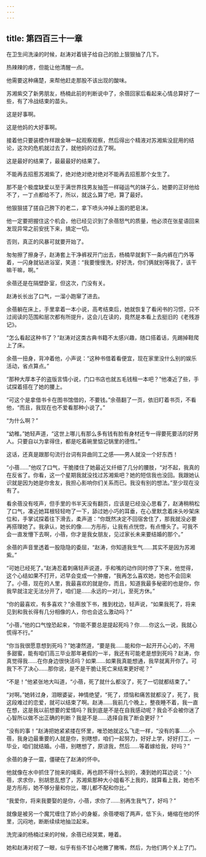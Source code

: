 ```yaml
---
---
---
```

title: 第四百三十一章
---




在卫生间洗澡的时候，赵涛对着镜子给自己的脸上狠狠抽了几下。

热辣辣的疼，但能让他清醒一点。

他需要这种痛楚，来帮他赶走那股不该出现的酸味。

苏湘紫交了新男朋友，杨楠此前的判断说中了，余蓓回家后看起来心情总算好了一些，有了冷战结束的苗头。

这是好事啊。

这是他妈的大好事啊。

接着他只要装模作样跟金琳一起观察观察，然后得出个精液对苏湘紫没屁用的结论，这次的危机就过去了，就他妈的过去了啊。

这是最好的结果了，最最最好的结果了。

不能再去招惹苏湘紫了，绝对绝对绝对绝对不能再去招惹那个女生了。

那不是个极度缺爱以至于满世界找男友抽签一样碰运气的妹子么，她要的正好他给不了，一丁点都给不了，所以，就这么算了吧，算了最好。

他狠狠搓了搓自己胯下的老二，拿下喷头冲掉上面的肥皂沫。

他一定要把握住这个机会，他已经见识到了余蓓怒气的质量，他必须在张星语回来发现异常之前安抚下来，搞定一切。

否则，真正的风暴可就要开始了。

匆匆擦了擦身子，赵涛套上干净裤衩开门出去，杨楠早就剩下一条内裤在门外等着，一闪身就钻进浴室，笑道：“我要慢慢洗，好好洗，你们俩就别等我了，该干嘛干嘛，啊。”

余蓓还是在隔壁卧室，但这次，门没有关。

赵涛长长出了口气，一溜小跑窜了进去。

余蓓躺在床上，手里拿着一本小说，高考结束后，她就恢复了看闲书的习惯，只不过阅读的范围和层次都有所提升，这会儿在读的，竟然是本看上去挺旧的《老残游记》。

“怎么看起这种书了？”赵涛对这类古典书籍不太感兴趣，随口搭着话，先踢掉鞋爬上了床。

余蓓一扭身，背冲着他，小声说：“这种书借着看便宜，现在家里没什么别的娱乐活动，省点算点。”

“那种大厚本子的盗版言情小说，门口书店也就五毛钱租一本吧？”他凑近了些，手试探着搭在了她的腰上。

“可这个是拿借书卡在图书馆借的，不要钱。”余蓓翻了一页，依旧盯着书页，不看他，“而且，我现在也不爱看那种小说了。”

“为什么啊？”

“幼稚。”她轻声道，“这世上哪儿有那么多有钱有脸有身材还专一得要死要活的好男人。只要自以为拿得住，都是吃着碗里惦记锅里的德性。”

这话，还真是跟那句流行台词有异曲同工之感——男人就没一个好东西！

“小蓓……”他叹了口气，干脆搂住了她最近又纤细了几分的腰肢，“对不起，我真的在反省了。你看，这一个星期我就没找过苏湘紫吧？她的短信我也没回。我跟她认识就是因为她是你舍友，我担心影响你们关系而已。我没有别的想法。”至少现在没有了。

看余蓓没有吱声，但手里的书半天没有翻页，应该是已经没心思看了，赵涛稍稍松了口气，凑近她耳根轻轻吻了一下，舔过她小巧的耳垂，在心里默念着床头吵架床位和，手掌试探着往下滑去，柔声道：“你既然决定不回宿舍住了，那我就没必要再搭理她了。我承认，她长的像……方彤彤，让我有点恍惚，有点懵头了。可我不会一直发懵下去啊，小蓓，你才是我女朋友，见过家长未来要结婚的那个。”

余蓓的声音里透着一股隐隐的委屈，“赵涛，你知道我生气……其实不是因为苏湘紫。”

“可她已经死了。”赵涛忍着刺痛轻声说道，手和嘴的动作同时停了下来，他觉得，这个心结如果不打开，迟早会变成一个肿瘤，“我再怎么喜欢她，她也不会回来了。小蓓，现在的人里，我最喜欢的就是你，而且，知道我最多秘密的也是你，你我早就注定无法分开了，咱们是……永远的一对儿，至死方休。”

“你的最喜欢，有多喜欢？”余蓓放下书，推到枕边，轻声说，“如果我死了，将来见到和我长得有几分相像的人，你也会这么激动吗？”

“小蓓，”他的口气惶恐起来，“你能不要总是提起死吗？你……你这么一说，我就心慌得不行。”

“你当我很愿意想到死吗？”她凄然道，“要是我……能和你一起开开心心的，不用多甜蜜，能有咱们高三毕业那年暑假的一半，我还有可能老是想到死吗？赵涛，你真觉得我……在你身边很快活吗？如果……如果我真能想通，我早就离开你了。可我下不了决心……那你说，是不是干脆让死亡来结束更好呢？”

“不是！”他紧张地大叫道，“小蓓，死了就什么都没了，死了一切就都结束了。”

“对啊。”她转过身，泪眼婆娑，神情绝望，“死了，烦恼和痛苦就都没了，死了，我这段难过的恋爱，就可以结束了啊。赵涛……我前几个晚上，整夜睡不着，我一直在想，这是我以前想要的爱情吗？我到底是不是在自我感动呢？我会不会被你迷了心智所以做不出正确的判断？我是不是……选择自我了断会更好？”

“没有的事！”赵涛把她紧紧搂在怀里，唯恐她就这么飞走一样，“没有的事……小蓓，我身边最重要的人就是你，别瞎想，咱们一起努力，好好上学，好好打工，一毕业，咱们就结婚。小蓓，别瞎想了，原谅我，然后……等着嫁给我，好吗？”

余蓓的身子一震，僵硬在了赵涛的怀中。

他就像在水中抓住了抛来的绳索，再也顾不得什么别的，凑到她的耳边说：“小蓓，求求你，别胡思乱想了，苏湘紫那种大小姐看不上我的，就算看上我，她也不是方彤彤，她不够分量和你比，哪儿都不配和你比。”

“我爱你，将来我要娶的是你，小蓓，求你了……别再生我气了，好吗？”

就像是被另一个魔咒缠住了娇小的身躯，余蓓哽咽了两声，低下头，蜷缩在他的怀里，沉闷地，断断续续地抽泣起来。

洗完澡的杨楠过来的时候，余蓓已经哭累，睡着。

她和赵涛对视了一眼，似乎有些不甘心地撇了撇嘴，然后，为他们两个关上了门。